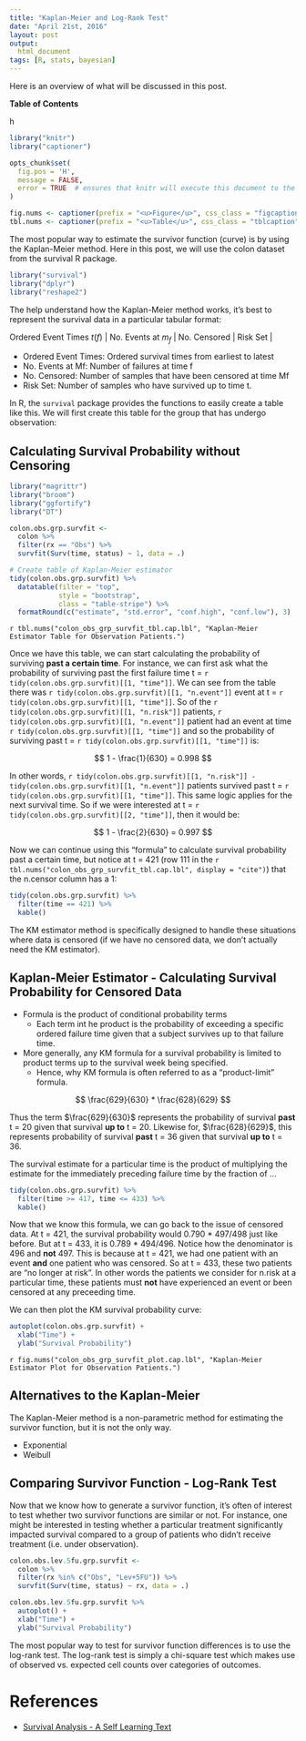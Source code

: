 ```yaml
---
title: "Kaplan-Meier and Log-Rank Test"
date: "April 21st, 2016"
layout: post
output:
  html_document
tags: [R, stats, bayesian]
---
```




Here is an overview of what will be discussed in this post.

**Table of Contents**

<ul data-toc="body" data-toc-headings="h2,h3"></ul>
h

```r
library("knitr")
library("captioner")

opts_chunk$set(
  fig.pos = 'H',
  message = FALSE,
  error = TRUE  # ensures that knitr will execute this document to the end
)

fig.nums <- captioner(prefix = "<u>Figure</u>", css_class = "figcaption")
tbl.nums <- captioner(prefix = "<u>Table</u>", css_class = "tblcaption")
```

The most popular way to estimate the survivor function (curve) is by using the Kaplan-Meier method. Here in this post, we will use the colon dataset from the survival R package.

```r
library("survival")
library("dplyr")
library("reshape2")
```

The help understand how the Kaplan-Meier method works, it's best to represent the survival data in a particular tabular format:

| Ordered Event Times <span class="inlinecode">$t(f)$</span> | No. Events at <span class="inlinecode">$m_{f}$</span> | No. Censored | Risk Set |

* Ordered Event Times: Ordered survival times from earliest to latest
* No. Events at Mf: Number of failures at time f
* No. Censored: Number of samples that have been censored at time Mf
* Risk Set: Number of samples who have survived up to time t.

In R, the `survival` package provides the functions to easily create a table like this. We will first create this table for the group that has undergo observation:

## Calculating Survival Probability without Censoring

```r
library("magrittr")
library("broom")
library("ggfortify")
library("DT")

colon.obs.grp.survfit <- 
  colon %>%
  filter(rx == "Obs") %>%
  survfit(Surv(time, status) ~ 1, data = .)

# Create table of Kaplan-Meier estimator
tidy(colon.obs.grp.survfit) %>%
  datatable(filter = "top", 
            style = "bootstrap",
            class = "table-stripe") %>%
  formatRound(c("estimate", "std.error", "conf.high", "conf.low"), 3)

```

`r tbl.nums("colon_obs_grp_survfit_tbl.cap.lbl", "Kaplan-Meier Estimator Table for Observation Patients.")`

Once we have this table, we can start calculating the probability of surviving **past a certain time**. For instance, we can first ask what the probability of surviving past the first failure time t = `r tidy(colon.obs.grp.survfit)[[1, "time"]]`. We can see from the table there was `r tidy(colon.obs.grp.survfit)[[1, "n.event"]]` event at t = `r tidy(colon.obs.grp.survfit)[[1, "time"]]`. So of the `r tidy(colon.obs.grp.survfit)[[1, "n.risk"]]` patients, `r tidy(colon.obs.grp.survfit)[[1, "n.event"]]` patient had an event at time `r tidy(colon.obs.grp.survfit)[[1, "time"]]` and so the probability of surviving past t = `r tidy(colon.obs.grp.survfit)[[1, "time"]]` is:

<div>
$$
1 - \frac{1}{630} = 0.998
$$
</div>

In other words, `r tidy(colon.obs.grp.survfit)[[1, "n.risk"]] - tidy(colon.obs.grp.survfit)[[1, "n.event"]]` patients survived past t = `r tidy(colon.obs.grp.survfit)[[1, "time"]]`. This same logic applies for the next survival time. So if we were interested at t = `r tidy(colon.obs.grp.survfit)[[2, "time"]]`, then it would be:

<div>
$$
1 - \frac{2}{630} = 0.997
$$
</div>

Now we can continue using this "formula" to calculate survival probability past a certain time, but notice at t = 421 (row 111 in the `r tbl.nums("colon_obs_grp_survfit_tbl.cap.lbl", display = "cite")`) that the n.censor column has a 1:

```r
tidy(colon.obs.grp.survfit) %>%
  filter(time == 421) %>%
  kable()
```

The KM estimator method is specifically designed to handle these situations where data is censored (if we have no censored data, we don't actually need the KM estimator).

## Kaplan-Meier Estimator - Calculating Survival Probability for Censored Data

* Formula is the product of conditional probability terms
    - Each term int he product is the probability of exceeding a specific ordered failure time given that a subject survives up to that failure time.
* More generally, any KM formula for a survival probability is limited to product terms up to the survival week being specified.
    - Hence, why KM formula is often referred to as a "product-limit" formula.

<div>
$$
\frac{629}{630} * \frac{628}{629}
$$
</div>

Thus the term <span class="inlinecode">$\frac{629}{630}$</span> represents the probability of survival **past** t = 20 given that survival **up to** t = 20. Likewise for, <span class="inlinecode">$\frac{628}{629}$</span>, this represents probability of survival **past** t = 36 given that survival **up to** t = 36. 

The survival estimate for a particular time is the product of multiplying the estimate for the immediately preceding failure time by the fraction of ...

```r
tidy(colon.obs.grp.survfit) %>%
  filter(time >= 417, time <= 433) %>%
  kable()
```

Now that we know this formula, we can go back to the issue of censored data. At t = 421, the survival probability would 0.790 * 497/498 just like before. But at t = 433, it is 0.789 * 494/496. Notice how the denominator is 496 and **not** 497. This is because at t = 421, we had one patient with an event **and** one patient who was censored. So at t = 433, these two patients are "no longer at risk". In other words the patients we consider for n.risk at a particular time, these patients must **not** have experienced an event or been censored at any preceeding time.

We can then plot the KM survival probability curve:

```r
autoplot(colon.obs.grp.survfit) +
  xlab("Time") +
  ylab("Survival Probability")
```

`r fig.nums("colon_obs_grp_survfit_plot.cap.lbl", "Kaplan-Meier Estimator Plot for Observation Patients.")`

## Alternatives to the Kaplan-Meier

The Kaplan-Meier method is a non-parametric method for estimating the survivor function, but it is not the only way. 

* Exponential
* Weibull 

## Comparing Survivor Function - Log-Rank Test

Now that we know how to generate a survivor function, it's often of interest to test whether two survivor functions are similar or not. For instance, one might be interested in testing whether a particular treatment significantly impacted survival compared to a group of patients who didn't receive treatment (i.e. under observation).

```r
colon.obs.lev.5fu.grp.survfit <- 
  colon %>%
  filter(rx %in% c("Obs", "Lev+5FU")) %>%
  survfit(Surv(time, status) ~ rx, data = .)

colon.obs.lev.5fu.grp.survfit %>%
  autoplot() +
  xlab("Time") +
  ylab("Survival Probability")
```

The most popular way to test for survivor function differences is to use the log-rank test. The log-rank test is simply a chi-square test which makes use of observed vs. expected cell counts over categories of outcomes.



# References

* [Survival Analysis - A Self Learning Text](http://www.amazon.ca/Survival-Analysis-Statistics-Biology-Health-ebook/dp/B00DGEF822?ie=UTF8&qid=&ref_=tmm_kin_swatch_0&sr=)
